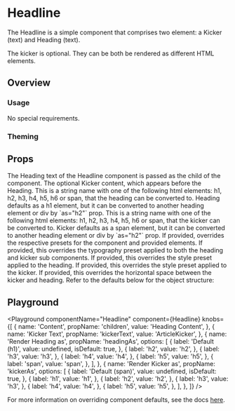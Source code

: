 

# Headline

The Headline is a simple component that comprises two element: a Kicker (text) and Heading (text).

The kicker is optional.
They can be both be rendered as different HTML elements.

## Overview

### Usage

No special requirements.

### Theming

## Props

<LegacyBlock marginTop="sizing040">
  <Prop name="children" type="string" required>
    The Heading text of the Headline component is passed as the child of the
    component.
  </Prop>
  <Prop name="kickerText" type="string">
    The optional Kicker content, which appears before the Heading.
  </Prop>
  <Prop name="headingAs" type="string" default="h1">
    This is a string name with one of the following html elements: h1, h2, h3,
    h4, h5, h6 or span, that the heading can be converted to. Heading defaults
    as a h1 element, but it can be converted to another heading element or div
    by `as="h2"` prop.
  </Prop>
  <Prop name="kickerAs" type="string" default="span">
    This is a string name with one of the following html elements: h1, h2, h3,
    h4, h5, h6 or span, that the kicker can be converted to. Kicker defaults as
    a span element, but it can be converted to another heading element or div by
    `as="h2"` prop.
  </Prop>
  <Prop name="overrides" type="object">
    If provided, overrides the respective presets for the component and provided elements.
    <Prop name="typographyPreset" type="MQ<string>">
      If provided, this overrides the typography preset applied to both the heading and kicker sub components.
    </Prop>
    <Prop name="heading" type="object">
      <Prop name="stylePreset" type="MQ<string>">
        If provided, this overrides the style preset applied to the heading.
      </Prop>
    </Prop>
    <Prop name="kicker" type="object">
      <Prop name="stylePreset" type="MQ<string>">
        If provided, this overrides the style preset applied to the kicker.
      </Prop>
      <Prop name="spaceInline" type="MQ<string>">
        If provided, this overrides the horizontal space between the kicker and heading.
      </Prop>
    </Prop>
    Refer to the defaults below for the object structure:
    <CodeFromDefaultPresets componentName="headline" />
  </Prop>
</LegacyBlock>

## Playground

<Playground
  componentName="Headline"
  component={Headline}
  knobs={[
    {
      name: 'Content',
      propName: 'children',
      value: 'Heading Content',
    },
    {
      name: 'Kicker Text',
      propName: 'kickerText',
      value: 'ArticleKicker',
    },
    {
      name: 'Render Heading as',
      propName: 'headingAs',
      options: [
        {
          label: 'Default (h1)',
          value: undefined,
          isDefault: true,
        },
        {
          label: 'h2',
          value: 'h2',
        },
        {
          label: 'h3',
          value: 'h3',
        },
        {
          label: 'h4',
          value: 'h4',
        },
        {
          label: 'h5',
          value: 'h5',
        },
        {
          label: 'span',
          value: 'span',
        },
      ],
    },
    {
      name: 'Render Kicker as',
      propName: 'kickerAs',
      options: [
        {
          label: 'Default (span)',
          value: undefined,
          isDefault: true,
        },
        {
          label: 'h1',
          value: 'h1',
        },
        {
          label: 'h2',
          value: 'h2',
        },
        {
          label: 'h3',
          value: 'h3',
        },
        {
          label: 'h4',
          value: 'h4',
        },
        {
          label: 'h5',
          value: 'h5',
        },
      ],
    },
  ]}
/>

For more information on overriding component defaults, see the docs [here](/theming/component-defaults).
